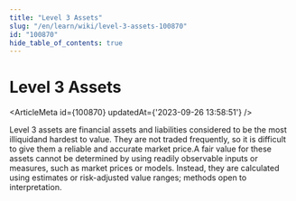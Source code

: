 ```yaml
---
title: "Level 3 Assets"
slug: "/en/learn/wiki/level-3-assets-100870"
id: "100870"
hide_table_of_contents: true
---
```



# Level 3 Assets

<ArticleMeta id={100870} updatedAt={'2023-09-26 13:58:51'} />
<div className='border-solid border-b border-t-0 my-4 border-[var(--ifm-color-gray-300)]' />

Level 3 assets are financial assets and liabilities considered to be the most illiquidand hardest to value. They are not traded frequently, so it is difficult to give them a reliable and accurate market price.A fair value for these assets cannot be determined by using readily observable inputs or measures, such as market prices or models. Instead, they are calculated using estimates or risk-adjusted value ranges; methods open to interpretation.
